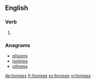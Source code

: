 ==English==

===Verb===
{{head|en}}

# {{en-third-person singular of|lionise}}

===Anagrams===
* [[elisions#English|elisions]]
* [[isolines#English|isolines]]
* [[oiliness#English|oiliness]]

[[de:lionises]]
[[fr:lionises]]
[[sv:lionises]]
[[vi:lionises]]